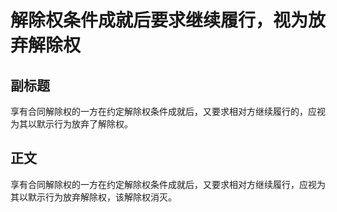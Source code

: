 # 解除权条件成就后要求继续履行，视为放弃解除权
## 副标题
享有合同解除权的一方在约定解除权条件成就后，又要求相对方继续履行的，应视为其以默示行为放弃了解除权。
## 正文
享有合同解除权的一方在约定解除权条件成就后，又要求相对方继续履行，应视为其以默示行为放弃解除权，该解除权消灭。